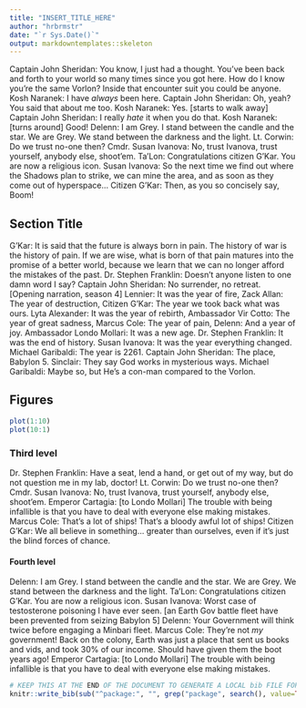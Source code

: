 ```yaml
---
title: "INSERT_TITLE_HERE"
author: "hrbrmstr"
date: "`r Sys.Date()`"
output: markdowntemplates::skeleton
---
```

Captain John Sheridan: You know, I just had a thought. You've been back and forth to your world so many times since you got here. How do I know you're the same Vorlon? Inside that encounter suit you could be anyone. Kosh Naranek: I have *always* been here. Captain John Sheridan: Oh, yeah? You said that about me too. Kosh Naranek: Yes. [starts to walk away] Captain John Sheridan: I really *hate* it when you do that. Kosh Naranek: [turns around] Good! Delenn: I am Grey. I stand between the candle and the star. We are Grey. We stand between the darkness and the light. Lt. Corwin: Do we trust no-one then? Cmdr. Susan Ivanova: No, trust Ivanova, trust yourself, anybody else, shoot'em. Ta'Lon: Congratulations citizen G'Kar. You are now a religious icon. Susan Ivanova: So the next time we find out where the Shadows plan to strike, we can mine the area, and as soon as they come out of hyperspace... Citizen G'Kar: Then, as you so concisely say, Boom!

## Section Title

G'Kar: It is said that the future is always born in pain. The history of war is the history of pain. If we are wise, what is born of that pain matures into the promise of a better world, because we learn that we can no longer afford the mistakes of the past. Dr. Stephen Franklin: Doesn't anyone listen to one damn word I say? Captain John Sheridan: No surrender, no retreat. [Opening narration, season 4] Lennier: It was the year of fire, Zack Allan: The year of destruction, Citizen G'Kar: The year we took back what was ours. Lyta Alexander: It was the year of rebirth, Ambassador Vir Cotto: The year of great sadness, Marcus Cole: The year of pain, Delenn: And a year of joy. Ambassador Londo Mollari: It was a new age. Dr. Stephen Franklin: It was the end of history. Susan Ivanova: It was the year everything changed. Michael Garibaldi: The year is 2261. Captain John Sheridan: The place, Babylon 5. Sinclair: They say God works in mysterious ways. Michael Garibaldi: Maybe so, but He's a con-man compared to the Vorlon.

## Figures

```r
plot(1:10)
plot(10:1)
```

### Third level

Dr. Stephen Franklin: Have a seat, lend a hand, or get out of my way, but do not question me in my lab, doctor! Lt. Corwin: Do we trust no-one then? Cmdr. Susan Ivanova: No, trust Ivanova, trust yourself, anybody else, shoot'em. Emperor Cartagia: [to Londo Mollari] The trouble with being infallible is that you have to deal with everyone else making mistakes. Marcus Cole: That's a lot of ships! That's a bloody awful lot of ships! Citizen G'Kar: We all believe in something... greater than ourselves, even if it's just the blind forces of chance.

#### Fourth level

Delenn: I am Grey. I stand between the candle and the star. We are Grey. We stand between the darkness and the light. Ta'Lon: Congratulations citizen G'Kar. You are now a religious icon. Susan Ivanova: Worst case of testosterone poisoning I have ever seen. [an Earth Gov battle fleet have been prevented from seizing Babylon 5] Delenn: Your Government will think twice before engaging a Minbari fleet. Marcus Cole: They're not *my* government! Back on the colony, Earth was just a place that sent us books and vids, and took 30% of our income. Should have given them the boot years ago! Emperor Cartagia: [to Londo Mollari] The trouble with being infallible is that you have to deal with everyone else making mistakes.


```r
# KEEP THIS AT THE END OF THE DOCUMENT TO GENERATE A LOCAL bib FILE FOR PKGS USED
knitr::write_bib(sub("^package:", "", grep("package", search(), value=TRUE)), file='skeleton.bib')
```